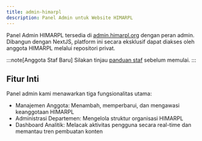```yaml
---
title: admin-himarpl
description: Panel Admin untuk Website HIMARPL
---
```


Panel Admin HIMARPL tersedia di [admin.himarpl.org](https://admin.himarpl.org) dengan peran admin. Dibangun dengan NextJS, platform ini secara eksklusif dapat diakses oleh anggota HIMARPL melalui repositori privat.

:::note[Anggota Staf Baru]
  Silakan tinjau [panduan staf](/id/getting-started/04-staff-guide) sebelum memulai.
:::

## Fitur Inti

Panel admin kami menawarkan tiga fungsionalitas utama:
- Manajemen Anggota: Menambah, memperbarui, dan mengawasi keanggotaan HIMARPL
- Administrasi Departemen: Mengelola struktur organisasi HIMARPL
- Dashboard Analitik: Melacak aktivitas pengguna secara real-time dan memantau tren pembuatan konten
